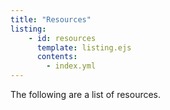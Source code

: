 ```yaml
---
title: "Resources"
listing:
    - id: resources
      template: listing.ejs
      contents:
        - index.yml
---
```


The following are a list of resources.

:::{#resources}
:::